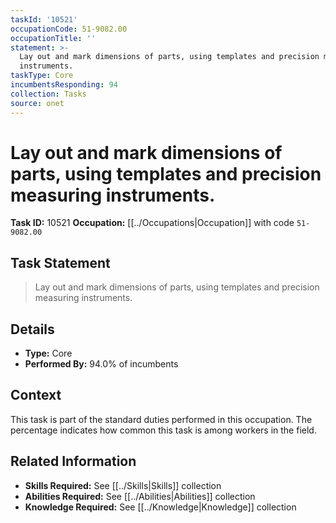 ```yaml
---
taskId: '10521'
occupationCode: 51-9082.00
occupationTitle: ''
statement: >-
  Lay out and mark dimensions of parts, using templates and precision measuring
  instruments.
taskType: Core
incumbentsResponding: 94
collection: Tasks
source: onet
---
```

# Lay out and mark dimensions of parts, using templates and precision measuring instruments.

**Task ID:** 10521
**Occupation:** [[../Occupations|Occupation]] with code `51-9082.00`

## Task Statement

> Lay out and mark dimensions of parts, using templates and precision measuring instruments.

## Details

- **Type:** Core
- **Performed By:** 94.0% of incumbents

## Context

This task is part of the standard duties performed in this occupation. The percentage indicates how common this task is among workers in the field.

## Related Information

- **Skills Required:** See [[../Skills|Skills]] collection
- **Abilities Required:** See [[../Abilities|Abilities]] collection
- **Knowledge Required:** See [[../Knowledge|Knowledge]] collection
